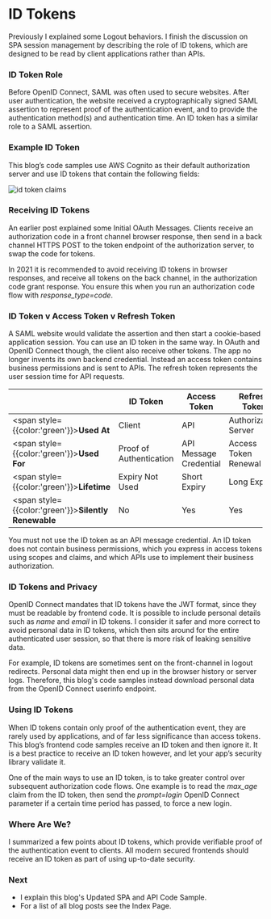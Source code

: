 # ID Tokens

Previously I explained some <Link href='/posts/logout'>Logout</Link> behaviors. I finish the discussion on SPA session management by describing the role of ID tokens, which are designed to be read by client applications rather than APIs.

### ID Token Role

Before OpenID Connect, SAML was often used to secure websites. After user authentication, the website received a cryptographically signed SAML assertion to represent proof of the authentication event, and to provide the authentication method(s) and authentication time. An ID token has a similar role to a SAML assertion.

### Example ID Token

This blog’s code samples use AWS Cognito as their default authorization server and use ID tokens that contain the following fields:

![id token claims](/images/40/id-token-claims.jpg)

### Receiving ID Tokens

An earlier post explained some <Link href='/posts/basicspa-oauthworkflow'>Initial OAuth Messages</Link>. Clients receive an authorization code in a front channel browser response, then send in a back channel HTTPS POST to the token endpoint of the authorization server, to swap the code for tokens.

In 2021 it is recommended to avoid receiving ID tokens in browser responses, and receive all tokens on the back channel, in the authorization code grant response. You ensure this when you run an authorization code flow with *response_type=code*.

### ID Token v Access Token v Refresh Token

A SAML website would validate the assertion and then start a cookie-based application session. You can use an ID token in the same way. In OAuth and OpenID Connect though, the client also receive other tokens. The app no longer invents its own backend credential. Instead an access token contains business permissions and is sent to APIs. The refresh token represents the user session time for API requests.

|   | ID Token | Access Token | Refresh Token |
| - | -------- | ------------ | ------------- |
| <span style={{color:'green'}}>**Used At**</span> | Client | API | Authorization Server |
| <span style={{color:'green'}}>**Used For**</span> | Proof of Authentication | API Message Credential | Access Token Renewal |
| <span style={{color:'green'}}>**Lifetime**</span> | Expiry Not Used | Short Expiry | Long Expiry |
| <span style={{color:'green'}}>**Silently Renewable**</span> | No | Yes | Yes |

You must not use the ID token as an API message credential. An ID token does not contain business permissions, which you express in access tokens using scopes and claims, and which APIs use to implement their business authorization.

### ID Tokens and Privacy

OpenID Connect mandates that ID tokens have the JWT format, since they must be readable by frontend code. It is possible to include personal details such as *name* and *email* in ID tokens. I consider it safer and more correct to avoid personal data in ID tokens, which then sits around for the entire authenticated user session, so that there is more risk of leaking sensitive data.

For example, ID tokens are sometimes sent on the front-channel in logout redirects. Personal data might then end up in the browser history or server logs. Therefore, this blog's code samples instead download personal data from the OpenID Connect userinfo endpoint.

### Using ID Tokens

When ID tokens contain only proof of the authentication event, they are rarely used by applications, and of far less significance than access tokens. This blog’s frontend code samples receive an ID token and then ignore it. It is a best practice to receive an ID token however, and let your app’s security library validate it.

One of the main ways to use an ID token, is to take greater control over subsequent authorization code flows. One example is to read the *max_age* claim from the ID token, then send the *prompt=login* OpenID Connect parameter if a certain time period has passed, to force a new login.

### Where Are We?

I summarized a few points about ID tokens, which provide verifiable proof of the authentication event to clients. All modern secured frontends should receive an ID token as part of using up-to-date security.

### Next

- I explain this blog's <Link href='/posts/improved-spa-code-sample-overview'>Updated SPA and API Code Sample</Link>.
- For a list of all blog posts see the <Link href='/posts/index'>Index Page</Link>.
